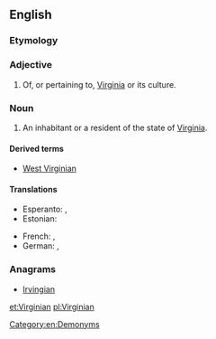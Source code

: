==English==

===Etymology===
{{suffix|Virginia|an}}

===Adjective===
{{en-adj|-}}

# Of, or pertaining to, [[Virginia]] or its culture.

===Noun===
{{en-noun}}

# An inhabitant or a resident of the state of [[Virginia]].

====Derived terms====
* [[West Virginian]]

====Translations====
{{trans-top}}
* Esperanto: {{t-|eo|virgino}} {{qualifier|man or woman}}, {{t-|eo|virginino}} {{qualifier|woman}}
* Estonian: {{t|et|virginialane}}
{{trans-mid}}
* French: {{t+|fr|Virginien|m}}, {{t-|fr|Virginienne|f}}
* German: {{t|de|Virginianer|m}}, {{t|de|Virginianerin|f}}
{{trans-bottom}}

===Anagrams===
* [[Irvingian#English|Irvingian]]

[[Category:en:Demonyms]]

[[et:Virginian]]
[[pl:Virginian]]
